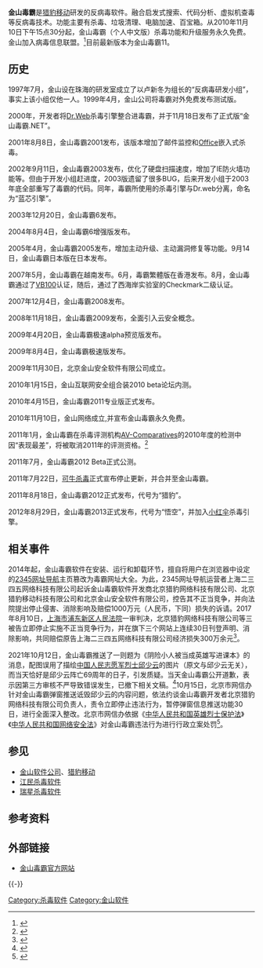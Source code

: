 {{多個問題|
{{prose|time=2014-01-06T00:52:00+00:00}}
{{refimprove|time=2014-01-06T00:52:00+00:00}}
}}
{{noteTA
|G1=IT
}}
{{Infobox Software| name = 金山毒霸
| logo = [[File:Duba.png|170px]]
| screenshot = [[File:金山毒霸V11主界面.png|250px]]
| caption = 金山毒霸11，运行于[[Windows_7|Windows 7]]
| developer = [[猎豹移动|猎豹移动]]
| latest_release_version =11.2019.0.2 
|genre = [[杀毒软件|杀毒软件]]
|license = [[免费軟體|免费軟體]]
| website= [http://www.duba.net/ 金山安全]
|latest release date={{Start date and age|2019|01|14|br=no}}|latest preview version=11.2019|latest preview date={{Start date and age|2019|09|18|br=no}}}}
'''金山毒霸'''是[[猎豹移动|猎豹移动]]研发的反病毒软件。融合启发式搜索、代码分析、虚拟机查毒等反病毒技术。功能主要有杀毒、垃圾清理、电脑加速、百宝箱。从2010年11月10日下午15点30分起，金山毒霸（个人中文版）杀毒功能和升级服务永久免费。金山加入病毒信息联盟。<ref>{{Cite web |url=http://technet.microsoft.com/zh-cn/security/cc165596.aspx |title=病毒信息联盟 (VIA) |access-date=2013-12-06 |archive-date=2018-06-19 |archive-url=https://web.archive.org/web/20180619163243/https://technet.microsoft.com/zh-cn/security/cc165596.aspx |dead-url=no }}</ref>目前最新版本为金山毒霸11。

==历史==
1997年7月，金山设在珠海的研发室成立了以卢新冬为组长的“反病毒研发小组”，事实上该小组仅他一人。1999年4月，金山公司将毒霸对外免费发布测试版。

2000年，开发者将[[Dr.Web|Dr.Web]]杀毒引擎整合进毒霸，并于11月18日发布了正式版“金山毒霸.NET”。

2001年8月8日，金山毒霸2001发布，该版本增加了邮件监控和[[Microsoft_Office|Office]]嵌入式杀毒。

2002年9月11日，金山毒霸2003发布，优化了硬盘扫描速度，增加了IE防火墙功能等。但由于开发小组赶进度，2003版遗留了很多BUG，后来开发小组于2003年底全部重写了毒霸的代码。同年，毒霸所使用的杀毒引擎与Dr.web分离，命名为“蓝芯引擎”。

2003年12月20日，金山毒霸6发布。

2004年8月4日，金山毒霸6增强版发布。

2005年4月，金山毒霸2005发布，增加主动升级、主动漏洞修复等功能。9月14日，金山毒霸日本版在日本发布。

2007年5月，金山毒霸在越南发布。6月，毒霸繁體版在香港发布。8月，金山毒霸通过了[[Virus_Bulletin|VB100]]认证，随后，通过了西海岸实验室的Checkmark二级认证。

2007年12月4日，金山毒霸2008发布。

2008年11月18日，金山毒霸2009发布，全面引入云安全概念。

2009年4月20日，金山毒霸极速alpha预览版发布。

2009年8月4日，金山毒霸极速版发布。

2009年11月30日，北京金山安全软件有限公司成立。

2010年1月15日，金山互联网安全组合装2010 beta论坛内测。

2010年4月15日，金山毒霸2011专业版正式发布。

2010年11月10日，金山网络成立,并宣布金山毒霸永久免费。

2011年1月，金山毒霸在杀毒评测机构[[AV-Comparatives|AV-Comparatives]]的2010年度的检测中因“表现最差”，将被取消2011年的评测资格。<ref> {{cite news| first =佳| last =李| title =金山毒霸遭国际评测组织除名| date =2011-01-18| url =http://bjyouth.ynet.com/3.1/1101/18/5161065.html| work =北京青年报| pages =B9| accessdate =2011-12-17| language =zh-hans}}{{dead link|date=2018年4月 |bot=InternetArchiveBot |fix-attempted=yes }}</ref>

2011年7月，金山毒霸2012 Beta正式公测。

2011年7月22日，[[可牛免费杀毒|可牛杀毒]]正式宣布停止更新，并合并至金山毒霸。

2011年8月18日，金山毒霸2012正式发布，代号为“猎豹”。

2012年8月29日，金山毒霸2013正式发布，代号为“悟空”，并加入[[小红伞|小红伞]]杀毒引擎。

==相关事件==
2014年起，金山毒霸软件在安装、运行和卸载环节，擅自将用户在浏览器中设定的[[2345网址导航|2345网址导航]]主页篡改为毒霸网址大全。为此，2345网址导航运营者上海二三四五网络科技有限公司起诉金山毒霸软件开发商北京猎豹网络科技有限公司、北京猎豹移动科技有限公司和北京金山安全软件有限公司，控告其不正当竞争，并向法院提出停止侵害、消除影响及赔偿1000万元（人民币，下同）损失的诉请。2017年8月10日，[[上海市浦东新区人民法院|上海市浦东新区人民法院]]一审判决，北京猎豹网络科技有限公司等三被告立即停止实施不正当竞争行为，并在旗下三个网站上连续30日刊登声明、消除影响，共同赔偿原告上海二三四五网络科技有限公司经济损失300万余元<ref>{{cite news | title = 2345网斥金山毒霸篡改主页 法院认定猎豹等构成不正当竞争 | date = 2017-08-11 | url = http://newspaper.jfdaily.com/shfzb/html/2017-08/11/content_27790.htm | work = 上海法治报 | pages = A8 | accessdate = 2017-08-11 | language = zh-hans | archive-url = https://web.archive.org/web/20170811104309/http://newspaper.jfdaily.com/shfzb/html/2017-08/11/content_27790.htm | archive-date = 2017-08-11 | dead-url = yes }}</ref>。

2021年10月12日，金山毒霸推送了一则题为《阴险小人被当成英雄写进课本》的消息，配图误用了描绘[[中国人民志愿军|中国人民志愿军]][[烈士_(中华人民共和国)|烈士]][[邱少云|邱少云]]的图片（原文与邱少云无关），而当天恰好是邱少云阵亡69周年的日子，引发质疑。当天金山毒霸公开道歉，表示因第三方审核不严导致错误发生，已撤下相关文稿。<ref>{{cite news |title=错误使用邱少云照片 金山毒霸道歉！网友：该杀杀自己的毒了 |url=https://news.china.com/socialgd/10000169/20211013/40158240.html |accessdate=2021-10-13 |agency=齐鲁晚报 |publisher=中国网 |date=2021-10-13 |archive-date=2021-10-29 |archive-url=https://web.archive.org/web/20211029104336/https://news.china.com/socialgd/10000169/20211013/40158240.html |dead-url=no }}</ref>10月15日，北京市网信办针对金山毒霸弹窗推送诋毁邱少云的内容问题，依法约谈金山毒霸开发者北京猎豹网络科技有限公司负责人，责令立即停止违法行为，暂停弹窗信息推送功能30日，进行全面深入整改。北京市网信办依据《[[中华人民共和国英雄烈士保护法|中华人民共和国英雄烈士保护法]]》《[[中华人民共和国网络安全法|中华人民共和国网络安全法]]》对金山毒霸违法行为进行行政立案处罚<ref>{{cite news |title=北京市网信办依法约谈处罚“金山毒霸” |url=https://news.sina.com.cn/c/2021-10-15/doc-iktzqtyu1652429.shtml |accessdate=2021-10-15 |work=澎湃新闻 |date=2021-10-15 |archive-date=2021-10-27 |archive-url=https://web.archive.org/web/20211027190036/https://news.sina.com.cn/c/2021-10-15/doc-iktzqtyu1652429.shtml |dead-url=no }}</ref>。

== 参见 ==
* [[金山软件公司|金山软件公司]]、[[猎豹移动|猎豹移动]]
* [[江民杀毒软件|江民杀毒软件]]
* [[瑞星杀毒软件|瑞星杀毒软件]]

==参考资料==
<references/>

== 外部链接 ==
* [http://www.duba.net/ 金山毒霸官方网站] {{Wayback|url=http://www.duba.net/ |date=20210506161126 }}

{{-}}
{{金山软件}}
{{杀毒软件}}

[[Category:杀毒软件|Category:杀毒软件]]
[[Category:金山软件|Category:金山软件]]